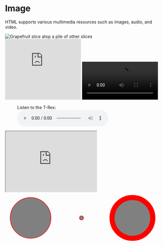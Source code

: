 
<Meta title="Atoms/Image" />

# Image

HTML supports various multimedia resources such as images, audio, and video.

<Canvas>
  <Story name="img">
    <img
     src="https://interactive-examples.mdn.mozilla.net/media/cc0-images/grapefruit-slice-332-332.jpg"
     alt="Grapefruit slice atop a pile of other slices"
    />
  </Story>
</Canvas>

<Canvas>
  <Story name="picture">
    <picture>
      <source 
        srcset="https://interactive-examples.mdn.mozilla.net/media/cc0-images/surfer-240-200.jpg"
        media="(orientation: portrait)" 
      />
      <img 
        src="https://interactive-examples.mdn.mozilla.net/media/cc0-images/painted-hand-298-332.jpg" 
        alt="" 
      />
    </picture>
  </Story>
</Canvas>

<Canvas>
  <Story name="embed">
    <embed 
      type="video/webm"
      src="https://interactive-examples.mdn.mozilla.net/media/cc0-videos/flower.mp4"
      width="250"
      height="200"
    />
  </Story>
</Canvas>

<Canvas>
  <Story name="video">
    <video
      controls
      width="250"
    >
      <source
        src="https://interactive-examples.mdn.mozilla.net/media/cc0-videos/flower.webm"
        type="video/webm"
      />
      <source
        src="https://interactive-examples.mdn.mozilla.net/media/cc0-videos/flower.mp4"
        type="video/mp4"
      />
      <p>
        Download the 
        <a href="https://interactive-examples.mdn.mozilla.net/media/cc0-videos/flower.webm">WEBM</a>
        or <a href="https://interactive-examples.mdn.mozilla.net/media/cc0-videos/flower.mp4">MP4</a>
        video.
      </p>
    </video>
  </Story>
</Canvas>

<Canvas>
  <Story name="audio">
    <figure>
      <figcaption>Listen to the T-Rex:</figcaption>
      <audio
        controls
        src="https://interactive-examples.mdn.mozilla.net/media/cc0-audio/t-rex-roar.mp3"
      >
        <a href="https://interactive-examples.mdn.mozilla.net/media/cc0-audio/t-rex-roar.mp3">
          Download audio
        </a>
      </audio>
    </figure>
  </Story>
</Canvas>

<Canvas>
  <Story name="iframe">
    <iframe 
      id="inlineFrameExample"
      title="Inline Frame Example"
      width="300"
      height="200"
      src="https://www.openstreetmap.org/export/embed.html?bbox=-0.004017949104309083%2C51.47612752641776%2C0.00030577182769775396%2C51.478569861898606&layer=mapnik">
    </iframe>
  </Story>
</Canvas>

<Canvas>
  <Story name="svg">
    <svg
      viewBox="0 0 300 100"
      xmlns="http://www.w3.org/2000/svg"
      stroke="red"
      fill="grey"
    >
      <circle cx="50" cy="50" r="40" />
      <circle cx="150" cy="50" r="4" />
      <svg
        viewBox="0 0 10 10"
        x="200"
        width="100"
      >
        <circle cx="5" cy="5" r="4" />
      </svg>
    </svg>
  </Story>
</Canvas>